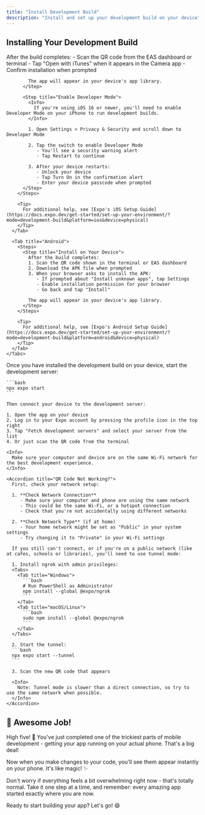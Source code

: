 ```yaml
---
title: "Install Development Build"
description: "Install and set up your development build on your device"
---
```



## Installing Your Development Build

<Steps>
  <Step title="Install the Build">
    <Tabs>
      <Tab title="iOS">
        <Steps>
          <Step title="Install on Your Device">
            After the build completes:
            - Scan the QR code from the EAS dashboard or terminal
            - Tap "Open with iTunes" when it appears in the Camera app
            - Confirm installation when prompted
            
            The app will appear in your device's app library.
          </Step>

          <Step title="Enable Developer Mode">
            <Info>
              If you're using iOS 16 or newer, you'll need to enable Developer Mode on your iPhone to run development builds.
            </Info>

            1. Open Settings > Privacy & Security and scroll down to Developer Mode

            2. Tap the switch to enable Developer Mode
               - You'll see a security warning alert
               - Tap Restart to continue

            3. After your device restarts:
               - Unlock your device
               - Tap Turn On in the confirmation alert
               - Enter your device passcode when prompted
          </Step>
        </Steps>

        <Tip>
          For additional help, see [Expo's iOS Setup Guide](https://docs.expo.dev/get-started/set-up-your-environment/?mode=development-build&platform=ios&device=physical)
        </Tip>
      </Tab>

      <Tab title="Android">
        <Steps>
          <Step title="Install on Your Device">
            After the build completes:
            1. Scan the QR code shown in the terminal or EAS dashboard
            2. Download the APK file when prompted
            3. When your browser asks to install the APK:
               - If prompted about "Install unknown apps", tap Settings
               - Enable installation permission for your browser
               - Go back and tap "Install"
            
            The app will appear in your device's app library.
          </Step>
        </Steps>

        <Tip>
          For additional help, see [Expo's Android Setup Guide](https://docs.expo.dev/get-started/set-up-your-environment/?mode=development-build&platform=android&device=physical)
        </Tip>
      </Tab>
    </Tabs>
  </Step>

  <Step title="Start the Development Server">
    Once you have installed the development build on your device, start the development server:

    ```bash
    npx expo start
    ```

    Then connect your device to the development server:

    1. Open the app on your device
    2. Log in to your Expo account by pressing the profile icon in the top right
    3. Tap "Fetch development servers" and select your server from the list
    4. Or just scan the QR code from the terminal

    <Info>
      Make sure your computer and device are on the same Wi-Fi network for the best development experience.
    </Info>

    <Accordion title="QR Code Not Working?">
      First, check your network setup:

      1. **Check Network Connection**
         - Make sure your computer and phone are using the same network
         - This could be the same Wi-Fi, or a hotspot connection
         - Check that you're not accidentally using different networks

      2. **Check Network Type** (if at home)
         - Your home network might be set as "Public" in your system settings
         - Try changing it to "Private" in your Wi-Fi settings

      If you still can't connect, or if you're on a public network (like at cafes, schools or libraries), you'll need to use tunnel mode:

      1. Install ngrok with admin privileges:
      <Tabs>
        <Tab title="Windows">
          ```bash
          # Run PowerShell as Administrator
          npm install --global @expo/ngrok
          ```
        </Tab>
        <Tab title="macOS/Linux">
          ```bash
          sudo npm install --global @expo/ngrok
          ```
        </Tab>
      </Tabs>

      2. Start the tunnel:
      ```bash
      npx expo start --tunnel
      ```

      3. Scan the new QR code that appears

      <Info>
        Note: Tunnel mode is slower than a direct connection, so try to use the same network when possible.
      </Info>
    </Accordion>
  </Step>
</Steps>

## 🚀 Awesome Job!

High five! 👏 You've just completed one of the trickiest parts of mobile development - getting your app running on your actual phone. That's a big deal!

Now when you make changes to your code, you'll see them appear instantly on your phone. It's like magic! ✨

Don't worry if everything feels a bit overwhelming right now - that's totally normal. Take it one step at a time, and remember: every amazing app started exactly where you are now.

Ready to start building your app? Let's go! 😄
